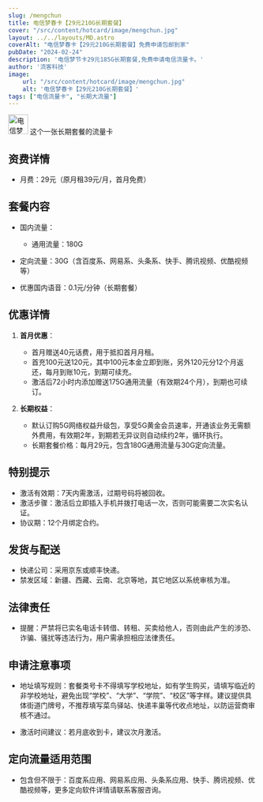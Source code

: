 ```yaml
---
slug: /mengchun
title: 电信梦春卡【29元210G长期套餐】
cover: "/src/content/hotcard/image/mengchun.jpg"
layout: ../../layouts/MD.astro
coverAlt: "电信梦春卡【29元210G长期套餐】免费申请包邮到家"
pubDate: "2024-02-24"
description: '电信梦节卡29元185G长期套餐,免费申请电信流量卡。'
author: '流客科技'
image:
    url: "/src/content/hotcard/image/mengchun.jpg"
    alt: '电信梦春卡【29元210G长期套餐】'
tags: ["电信流量卡", "长期大流量"]
---
```



<div class="bg-yellow-500 rounded-lg p-1 text-xl flex justify-start items-center pl-5 gap-3">
    <img width="40" height="40" src="https://img.icons8.com/3d-fluency/94/topic-push-notification.png" alt="电信梦春卡【29元210G长期套餐】免费申请包邮到家"/>
    <span>这个一张长期套餐的流量卡</span>
</div>


## 资费详情

- 月费：29元（原月租39元/月，首月免费）

## 套餐内容
- 国内流量：
  - 通用流量：180G
 - 定向流量：30G（含百度系、网易系、头条系、快手、腾讯视频、优酷视频等）
  
- 优惠国内语音：0.1元/分钟（长期套餐）

## 优惠详情
1. **首月优惠**：
   - 首月赠送40元话费，用于抵扣首月月租。
   - 首充100元送120元，其中100元本金立即到账，另外120元分12个月返还，每月到账10元，到期可续充。
   - 激活后72小时内添加赠送175G通用流量（有效期24个月），到期也可续订。

2. **长期权益**：
   - 默认订购5G网络权益升级包，享受5G黄金会员速率，开通该业务无需额外费用，有效期2年，到期若无异议则自动续约2年，循环执行。
   - 长期套餐价格：每月29元，包含180G通用流量与30G定向流量。

## 特别提示
- 激活有效期：7天内需激活，过期号码将被回收。
- 激活步骤：激活后立即插入手机并拨打电话一次，否则可能需要二次实名认证。
- 协议期：12个月绑定合约。

## 发货与配送
- 快递公司：采用京东或顺丰快递。
- 禁发区域：新疆、西藏、云南、北京等地，其它地区以系统审核为准。

## 法律责任
- 提醒：严禁将已实名电话卡转借、转租、买卖给他人，否则由此产生的涉恐、诈骗、骚扰等违法行为，用户需承担相应法律责任。

## 申请注意事项
- 地址填写规则：套餐类号卡不得填写学校地址，如有学生购买，请填写临近的非学校地址，避免出现“学校”、“大学”、“学院”、“校区”等字样。建议提供具体街道门牌号，不推荐填写菜鸟驿站、快递丰巢等代收点地址，以防运营商审核不通过。

- 激活时间建议：若月底收到卡，建议次月激活。

## 定向流量适用范围
- 包含但不限于：百度系应用、网易系应用、头条系应用、快手、腾讯视频、优酷视频等，更多定向软件详情请联系客服咨询。